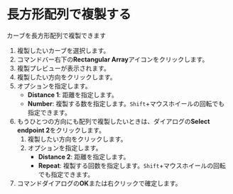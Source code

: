 
# 長方形配列で複製する

カーブを長方形配列で複製できます

<Reference shortcut="" command="Rectangular Array" button="コマンドバー右下" />

1. 複製したいカーブを選択します。
2. コマンドバー右下の**Rectangular Array**アイコンをクリックします。
3. 複製プレビューが表示されます。
4. 複製したい方向をクリックします。
5. オプションを指定します。
   - **Distance 1**: 距離を指定します。
   - **Number**: 複製する数を指定します。`Shift`+マウスホイールの回転でも指定できます。
6. もうひとつの方向にも配列で複製したいときは、ダイアログの**Select endpoint 2**をクリックします。
    1. 複製したい方向をクリックします。
    2. オプションを指定します。
         - **Distance 2**: 距離を指定します。
         - **Repeat**: 複製する回数を指定します。`Shift`+マウスホイールの回転でも指定できます。
7. コマンドダイアログの**OK**または右クリックで確定します。


